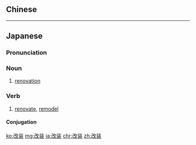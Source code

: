 {{also|改裝}}
==Chinese==
{{zh-see|改裝}}

----

==Japanese==
{{ja-kanjitab|かい|そう|yomi=on}}

===Pronunciation===
{{ja-pron|かいそう|y=o}}

===Noun===
{{ja-noun|かいそう|kyu=改裝}}

# [[renovation]]
#: {{ja-usex|大浴場の一部が改装中|だいよくじょう の いちぶ が かいそう-ちゅう|part of the public bath is under renovation}}

===Verb===
{{ja-verb-suru|tr=trans|かいそう|kyu=改裝}}

# [[renovate]], [[remodel]]

====Conjugation====
{{ja-suru|かいそう}}

[[ko:改装]]
[[mg:改装]]
[[ja:改装]]
[[chr:改装]]
[[zh:改装]]